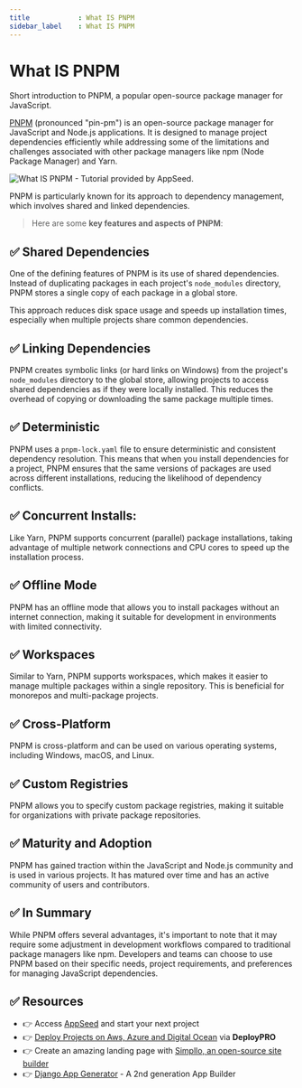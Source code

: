 ```yaml
---
title            : What IS PNPM 
sidebar_label    : What IS PNPM 
---
```


# What IS PNPM

<SubHeading>Short introduction to PNPM, a popular open-source package manager for JavaScript.</SubHeading>

[PNPM](https://pnpm.io/) (pronounced "pin-pm") is an open-source package manager for JavaScript and Node.js applications. 
It is designed to manage project dependencies efficiently while addressing some of the limitations and challenges associated with other package managers like npm (Node Package Manager) and Yarn. 

![What IS PNPM - Tutorial provided by AppSeed.](https://github-production-user-asset-6210df.s3.amazonaws.com/51070104/269238582-ee5e1528-ab9b-467e-8b5e-3d7ab9ea4be9.jpg) 

PNPM is particularly known for its approach to dependency management, which involves shared and linked dependencies.

> Here are some **key features and aspects of PNPM**:

## ✅ **Shared Dependencies** 

One of the defining features of PNPM is its use of shared dependencies. 
Instead of duplicating packages in each project's `node_modules` directory, PNPM stores a single copy of each package in a global store. 

This approach reduces disk space usage and speeds up installation times, especially when multiple projects share common dependencies.

## ✅ **Linking Dependencies** 

PNPM creates symbolic links (or hard links on Windows) from the project's `node_modules` directory to the global store, allowing projects to access shared dependencies as if they were locally installed. 
This reduces the overhead of copying or downloading the same package multiple times.

## ✅ **Deterministic** 

PNPM uses a `pnpm-lock.yaml` file to ensure deterministic and consistent dependency resolution. 
This means that when you install dependencies for a project, PNPM ensures that the same versions of packages are used across different installations, reducing the likelihood of dependency conflicts.

## ✅ **Concurrent Installs:** 

Like Yarn, PNPM supports concurrent (parallel) package installations, taking advantage of multiple network connections and CPU cores to speed up the installation process.

## ✅ **Offline Mode** 

PNPM has an offline mode that allows you to install packages without an internet connection, making it suitable for development in environments with limited connectivity.

## ✅ **Workspaces** 

Similar to Yarn, PNPM supports workspaces, which makes it easier to manage multiple packages within a single repository. This is beneficial for monorepos and multi-package projects.

## ✅ **Cross-Platform** 

PNPM is cross-platform and can be used on various operating systems, including Windows, macOS, and Linux.

## ✅ **Custom Registries** 

PNPM allows you to specify custom package registries, making it suitable for organizations with private package repositories.

## ✅ **Maturity and Adoption** 

PNPM has gained traction within the JavaScript and Node.js community and is used in various projects. It has matured over time and has an active community of users and contributors.

## ✅ In Summary

While PNPM offers several advantages, it's important to note that it may require some adjustment in development workflows compared to traditional package managers like npm. 
Developers and teams can choose to use PNPM based on their specific needs, project requirements, and preferences for managing JavaScript dependencies.

## ✅ Resources 

- 👉 Access [AppSeed](https://appseed.us/) and start your next project
- 👉 [Deploy Projects on Aws, Azure and Digital Ocean](https://www.docs.deploypro.dev/) via **DeployPRO**
- 👉 Create an amazing landing page with [Simpllo, an open-source site builder](https://www.simpllo.com/)
- 👉 [Django App Generator](https://app-generator.dev/django/) - A 2nd generation App Builder
